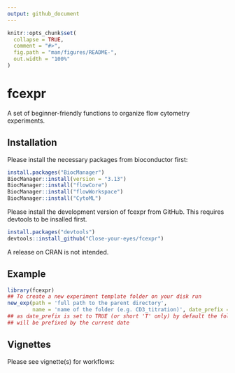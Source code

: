 ```yaml
---
output: github_document
---
```


<!-- README.md is generated from README.Rmd. Please edit that file -->

```r
knitr::opts_chunk$set(
  collapse = TRUE,
  comment = "#>",
  fig.path = "man/figures/README-",
  out.width = "100%"
)
```

# fcexpr

<!-- badges: start -->
<!-- badges: end -->

A set of beginner-friendly functions to organize flow cytometry experiments.

## Installation

Please install the necessary packages from bioconductor first:

``` r
install.packages("BiocManager")
BiocManager::install(version = "3.13")
BiocManager::install("flowCore")
BiocManager::install("flowWorkspace")
BiocManager::install("CytoML")
```

Please install the development version of fcexpr from GitHub. This requires devtools to be insalled first.

``` r
install.packages("devtools")
devtools::install_github("Close-your-eyes/fcexpr")
```

A release on CRAN is not intended.

## Example

```r
library(fcexpr)
## To create a new experiment template folder on your disk run
new_exp(path = 'full path to the parent directory',
        name = 'name of the folder (e.g. CD3_titration)', date_prefix = T)
## as date_prefix is set to TRUE (or short 'T' only) by default the folder 
## will be prefixed by the current date 
```

## Vignettes

Please see vignette(s) for workflows:




